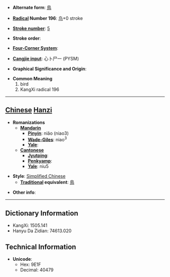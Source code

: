 * '''Alternate form''': [[鳥]]

* '''[[Wiktionary:Chinese radical index| Radical]] Number 196''': [[Wiktionary:Chinese radical index 鸟|鸟]]+0 stroke

* '''[[Wiktionary:Chinese total strokes index|Stroke number]]''': [[Wiktionary:Chinese total strokes index 5|5]]

* '''Stroke order''': 

* '''[[Wiktionary:Chinese four corner index|Four-Corner System]]''': 

* '''[[Wiktionary:Chinese Cangjie index|Cangjie input]]''': 心卜尸一 (PYSM)

* '''Graphical Significance and Origin''': 

* '''Common Meaning'''
*#bird
*# KangXi radical 196


----

== [[Chinese]] [[Hanzi]] ==

* '''Romanizations'''
** '''[[Mandarin]]'''
*** '''[[Pinyin]]''': niǎo (niao3)
*** '''[[Wade-Giles]]''': niao<sup>3</sup>
*** '''[[Yale]]''': 
** '''[[Cantonese]]'''
*** '''[[Jyutping]]''':
*** '''[[Penkyamp]]''': 
*** '''[[Yale]]''': niu5

* '''Style''': [[Simplified Chinese]] 
** '''[[Traditional Chinese|Traditional]] equivalent''': [[鳥]]

* '''Other info''': 

----

== Dictionary Information ==

* KangXi: 1505.141
* Hanyu Da Zidian: 74613.020

== Technical Information ==

* '''Unicode''':
** Hex: 9E1F
** Decimal: 40479
